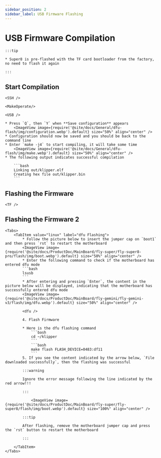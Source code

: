```yaml
---
sidebar_position: 2
sidebar_label: USB Firmware Flashing
---
```




# USB Firmware Compilation

    :::tip

    * Super8 is pre-flashed with the TF card bootloader from the factory, no need to flash it again

    :::

## Start Compilation

    <SSH />

    <MakeOperate/>

    <USB />

    * Press `Q`, then `Y` when **Save configuration** appears
        <ImageView image={require('@site/docs/General/dfu-flash/img/configuration.webp').default} size="50%" align="center" />
    * Configuration should now be saved and you should be back to the command line
    * Enter `make -j4` to start compiling, it will take some time
        <ImageView image={require('@site/docs/General/dfu-flash/img/make.webp').default} size="50%" align="center" />
    * The following output indicates successful compilation

        ```bash
        Linking out/klipper.elf
        Creating hex file out/klipper.bin
        ```


## Flashing the Firmware
    
    <TF />

## Flashing the Firmware 2
    <Tabs>
        <TabItem value="linux" label="dfu Flashing">
            * Follow the picture below to insert the jumper cap on `boot1` and then press `rst` to restart the motherboard
            <ImageView image={require('@site/docs/ProductDoc/MainBoard/fly-super/fly-super8-pro/flash/img/boot.webp').default} size="50%" align="center" />
            * Enter the following command to check if the motherboard has entered dfu mode
            ```bash
            lsusb
            ```
            * After entering and pressing `Enter`, the content in the picture below will be displayed, indicating that the motherboard has successfully entered dfu mode
            <ImageView image={require('@site/docs/ProductDoc/MainBoard/fly-gemini/fly-gemini-v3/flash/img/dfu.webp').default} size="50%" align="center" />
           
            <dfu />

            4. Flash Firmware

            * Here is the dfu flashing command
                ```bash
                cd ~/klipper
                ```
                ```bash
                make flash FLASH_DEVICE=0483:df11
                ```
            5. If you see the content indicated by the arrow below, `File downloaded successfully`, then the flashing was successful

            :::warning

            Ignore the error message following the line indicated by the red arrow!!!

            :::

                <ImageView image={require('@site/docs/ProductDoc/MainBoard/fly-super/fly-super8/flash/img/boot.webp').default} size="100%" align="center" />

            :::tip

            After flashing, remove the motherboard jumper cap and press the `rst` button to restart the motherboard

            :::

        </TabItem>
    </Tabs>